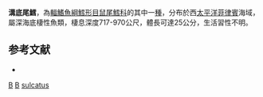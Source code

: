 {{Speciesbox 
| genus = Bathygadus
| species = sulcatus
| status = DD
| status_system = iucn3.1
| trend = unknow
| authority = [[Smith|Smith]] & [[Radcliffe|Radcliffe]], 1912
| synonyms = *''Regania sulcata'', Smith & Radcliffe, 1912
*''Regania sulcatus'', Smith & Radcliffe, 1912
}}
'''溝底尾鱈'''，為[[輻鰭魚綱|輻鰭魚綱]][[鱈形目|鱈形目]][[鼠尾鱈科|鼠尾鱈科]]的其中一[[種|種]]，分布於西[[太平洋|太平洋]][[菲律賓|菲律賓]]海域，屬深海底棲性魚類，棲息深度717-970公尺，體長可達25公分，生活習性不明。

==参考文献==
*{{FishBase_species|genus=Bathygadus|species=sulcatus|year=2016|month=1}}

{{Taxonbar}}

[[Category:1912年描述的鱼类|B]]
[[Category:IUCN红色名录数据缺乏物种|B]]
[[Category:底尾鱈屬|sulcatus]]